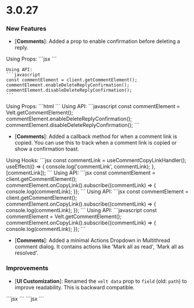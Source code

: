 # 3.0.27

### New Features

- [**Comments**]: Added a prop to enable confirmation before deleting a reply.

<Tabs>
  <Tab title="React / Next.js">
  Using Props:
    ```jsx
    <VeltComments deleteReplyConfirmation={true} />
    ```

    Using API:
    ```javascript
    const commentElement = client.getCommentElement();
    commentElement.enableDeleteReplyConfirmation();
    commentElement.disableDeleteReplyConfirmation();
    ```
  </Tab>
  
  <Tab title="HTML / Other Frameworks">
  Using Props:
    ```html
    <velt-comments delete-reply-confirmation="true"></velt-comments>
    ```
    Using API:
    ```javascript
    const commentElement = Velt.getCommentElement();
    commentElement.enableDeleteReplyConfirmation();
    commentElement.disableDeleteReplyConfirmation();
    ```
  </Tab>
</Tabs>

- [**Comments**]: Added a callback method for when a comment link is copied. You can use this to track when a comment link is copied or show a confirmation toast.

<Tabs>

<Tab title="React / Next.js with Hooks">
  Using Hooks:
  ```jsx
    const commentLink = useCommentCopyLinkHandler();
    useEffect(() => {
      console.log('commentLink', commentLink);
    }, [commentLink]);
  ```
    Using API:
    ```jsx
    const commentElement = client.getCommentElement();
    commentElement.onCopyLink().subscribe((commentLink) => {
      console.log(commentLink);
    });
    ```
  </Tab>

  <Tab title="React / Next.js">
    Using API:
    ```jsx
    const commentElement = client.getCommentElement();
    commentElement.onCopyLink().subscribe((commentLink) => {
      console.log(commentLink);
    });
    ```
  </Tab>
  
  <Tab title="HTML / Other Frameworks">
    Using API:
    ```javascript
    const commentElement = Velt.getCommentElement();
    commentElement.onCopyLink().subscribe((commentLink) => {
      console.log(commentLink);
    });
    ```
  </Tab>
</Tabs>

- [**Comments**]: Added a minimal Actions Dropdown in Multithread comment dialog. It contains actions like 'Mark all as read', 'Mark all as resolved'.

### Improvements
- [**UI Customization**]: Renamed the `velt data` prop to `field` (old: `path`) to improve readability. This is backward compatible.

<Tabs>
<Tab title="React / Next.js">
```jsx
<VeltData field='userContact.name' />
```
</Tab>

<Tab title="HTML / Other Frameworks">
```jsx
<velt-data field="userContact.name"></velt-data>
```
</Tab>
</Tabs>
